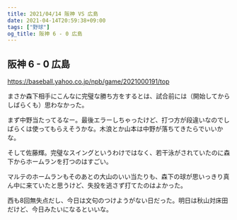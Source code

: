 ```yaml
---
title: 2021/04/14 阪神 VS 広島
date: 2021-04-14T20:59:38+09:00
tags: ["野球"]
og_title: 阪神 6 - 0 広島
---
```


## 阪神 6 - 0 広島

https://baseball.yahoo.co.jp/npb/game/2021000191/top

まさか森下相手にこんなに完璧な勝ち方をするとは、試合前には（開始してからしばらくも）思わなかった。

まず中野当たってるなー。最後エラーしちゃったけど、打つ方が段違いなのでしばらくは使ってもらえそうかな。木浪とか山本は中野が落ちてきたらでいいかな。

そして佐藤輝。完璧なスイングというわけではなく、若干泳がされていたのに森下からホームランを打つのはすごい。

マルテのホームランもそのあとの大山のいい当たりも、森下の球が思いっきり真ん中に来ていたと思うけど、失投を逃さず打てたのはよかった。

西も8回無失点だし、今日は文句のつけようがない日だった。明日は秋山対床田だけど、今日みたいになるといいな。
